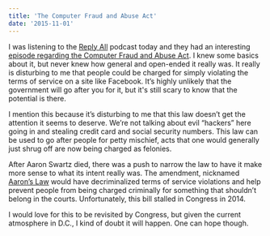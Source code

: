 ```yaml
---
title: 'The Computer Fraud and Abuse Act'
date: '2015-11-01'
---
```


I was listening to the <a href="https://gimletmedia.com/show/reply-all/" target="_blank" rel="noopener">Reply All</a> podcast today and they had an interesting <a href="https://gimletmedia.com/episode/43-the-law-that-sticks/" target="_blank" rel="noopener">episode regarding the Computer Fraud and Abuse Act</a>. I knew some basics about it, but never knew how general and open-ended it really was. It really is disturbing to me that people could be charged for simply violating the terms of service on a site like Facebook. It’s highly unlikely that the government will go after you for it, but it's still scary to know that the potential is there.

I mention this because it’s disturbing to me that this law doesn’t get the attention it seems to deserve. We’re not talking about evil “hackers” here going in and stealing credit card and social security numbers. This law can be used to go after people for petty mischief, acts that one would generally just shrug off are now being charged as felonies.

After Aaron Swartz died, there was a push to narrow the law to have it make more sense to what its intent really was. The amendment, nicknamed <a href="https://en.wikipedia.org/w/index.php?title=Computer_Fraud_and_Abuse_Act&amp;redirect=no#Aaron_Swartz" target="_blank" rel="noopener">Aaron’s Law</a> would have decriminalized terms of service violations and help prevent people from being charged criminally for something that shouldn’t belong in the courts. Unfortunately, this bill stalled in Congress in 2014.

I would love for this to be revisited by Congress, but given the current atmosphere in D.C., I kind of doubt it will happen. One can hope though.
